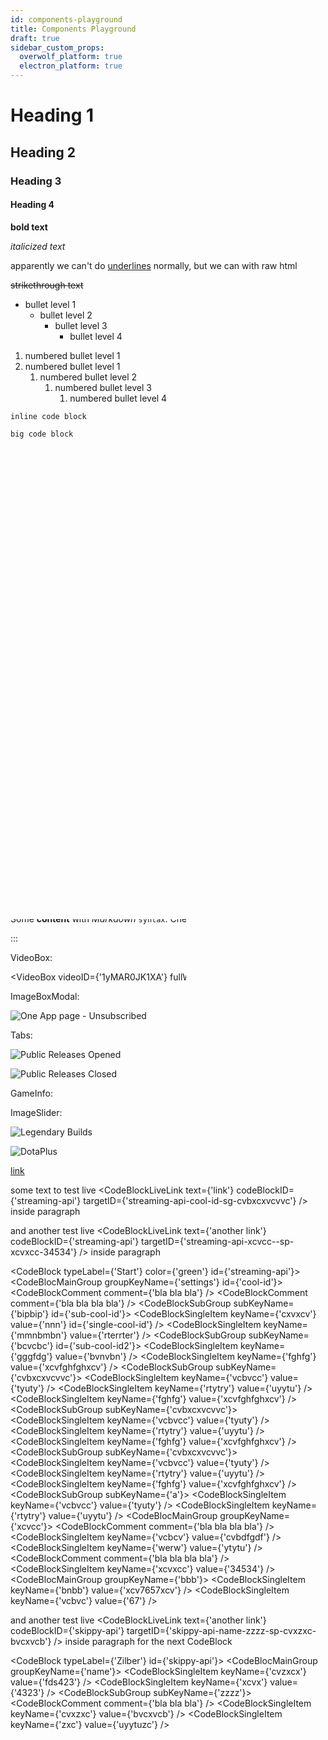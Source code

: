 ```yaml
---
id: components-playground
title: Components Playground
draft: true
sidebar_custom_props:
  overwolf_platform: true
  electron_platform: true
---
```


# Heading 1

## Heading 2

### Heading 3

#### Heading 4

**bold text**

*italicized text*

apparently we can't do <ins>underlines</ins> normally, but we can with raw html

~~strikethrough text~~

- bullet level 1
    - bullet level 2
        - bullet level 3
            - bullet level 4

1. numbered bullet level 1
2. numbered bullet level 1
    1. numbered bullet level 2
        1. numbered bullet level 3
            1. numbered bullet level 4

`inline code block`

```
big code block
```

```js
// also supports syntax highlighting
console.log("hello world");
```

```js title="code blocks can also have titles woooow"
// still supports syntax highlighting
console.log("hello world");
```

> Quote

Column 1   | Column 2              | Column 3                                                                |
---------- | ----------------------| ----------------------------------------------------------------------- |
r1c1       | r1c2                  | r1c3                                                                    |
r2c1       | r2c2                  | r2c3                                                                    |


:::note

Some **content** with _Markdown_ `syntax`. Check [this `api`](#).

:::

:::tip

Some **content** with _Markdown_ `syntax`. Check [this `api`](#).

:::

:::info

Some **content** with _Markdown_ `syntax`. Check [this `api`](#).

:::

:::caution

Some **content** with _Markdown_ `syntax`. Check [this `api`](#).

:::

:::danger

Some **content** with _Markdown_ `syntax`. Check [this `api`](#).

:::

:::note I can also replace the title here

Same as the above ones, but we have a custom title this time.

Some **content** with _Markdown_ `syntax`. Check [this `api`](#).

:::

VideoBox:

<VideoBox videoID={'1yMAR0JK1XA'} fullWidth={false} />

ImageBoxModal:

<ImageBoxModal>
  <img src={require('/assets/subs-user-flow/one-app.jpg').default} alt="One App page - Unsubscribed" />
</ImageBoxModal>

Tabs:

<Tabs>
<TabItem value="opened" label="Opened" default>

![Public Releases Opened](/assets/tools/developers-console/all-applications/release-management/public-releases-open.jpg)

</TabItem>
<TabItem value="closed" label="Closed">

![Public Releases Closed](/assets/tools/developers-console/all-applications/release-management/public-releases-closed.jpg)

</TabItem>
</Tabs>

GameInfo:

<GameInfo gameID={21566} showCompliance={true} showDocs={false}/>

ImageSlider:

<ImageSlider>

![Legendary Builds](/assets/lb-400x300.png)

![DotaPlus](/assets/dota-2-400x300.png)

</ImageSlider>

[link](#streaming-api-settings-sg-bcvcbc)

some text to test live <CodeBlockLiveLink text={'link'} codeBlockID={'streaming-api'} targetID={'streaming-api-cool-id-sg-cvbxcxvcvvc'} /> inside  paragraph

and another test live <CodeBlockLiveLink text={'another link'} codeBlockID={'streaming-api'} targetID={'streaming-api-xcvcc--sp-xcvxcc-34534'} /> inside  paragraph

<CodeBlock typeLabel={'Start'} color={'green'} id={'streaming-api'}>
  <CodeBlocMainGroup groupKeyName={'settings'} id={'cool-id'}>
    <CodeBlockComment comment={'bla bla bla'} />
    <CodeBlockComment comment={'bla bla bla bla'} />
    <CodeBlockSubGroup subKeyName={'bipbip'}  id={'sub-cool-id'}>
      <CodeBlockSingleItem keyName={'cxvxcv'} value={'nnn'} id={'single-cool-id'} />
      <CodeBlockSingleItem keyName={'mmnbmbn'} value={'rterrter'} />
      <CodeBlockSubGroup subKeyName={'bcvcbc'} id={'sub-cool-id2'}>
        <CodeBlockSingleItem keyName={'gggfdg'} value={'bvnvbn'} />
        <CodeBlockSingleItem keyName={'fghfg'} value={'xcvfghfghxcv'} />
        <CodeBlockSubGroup subKeyName={'cvbxcxvcvvc'}>
          <CodeBlockSingleItem keyName={'vcbvcc'} value={'tyuty'} />
          <CodeBlockSingleItem keyName={'rtytry'} value={'uyytu'} />
          <CodeBlockSingleItem keyName={'fghfg'} value={'xcvfghfghxcv'} />
          <CodeBlockSubGroup subKeyName={'cvbxcxvcvvc'}>
            <CodeBlockSingleItem keyName={'vcbvcc'} value={'tyuty'} />
            <CodeBlockSingleItem keyName={'rtytry'} value={'uyytu'} />
            <CodeBlockSingleItem keyName={'fghfg'} value={'xcvfghfghxcv'} />
            <CodeBlockSubGroup subKeyName={'cvbxcxvcvvc'}>
              <CodeBlockSingleItem keyName={'vcbvcc'} value={'tyuty'} />
              <CodeBlockSingleItem keyName={'rtytry'} value={'uyytu'} />
              <CodeBlockSingleItem keyName={'fghfg'} value={'xcvfghfghxcv'} />
              <CodeBlockSubGroup subKeyName={'a'}>
                <CodeBlockSingleItem keyName={'vcbvcc'} value={'tyuty'} />
                <CodeBlockSingleItem keyName={'rtytry'} value={'uyytu'} />
              </CodeBlockSubGroup>
            </CodeBlockSubGroup>
          </CodeBlockSubGroup>
        </CodeBlockSubGroup>
      </CodeBlockSubGroup>
    </CodeBlockSubGroup>
  </CodeBlocMainGroup>
  <CodeBlocMainGroup groupKeyName={'xcvcc'}>
    <CodeBlockComment comment={'bla bla bla bla'} />
    <CodeBlockSingleItem keyName={'vcbcv'} value={'cvbdfgdf'} />
    <CodeBlockSingleItem keyName={'werw'} value={'ytytu'} />
    <CodeBlockComment comment={'bla bla bla bla'} />
    <CodeBlockSingleItem keyName={'xcvxcc'} value={'34534'} />
  </CodeBlocMainGroup>
    <CodeBlocMainGroup groupKeyName={'bbb'}>
      <CodeBlockSingleItem keyName={'bnbb'} value={'xcv7657xcv'} />
      <CodeBlockSingleItem keyName={'vcbvc'} value={'67'} />
  </CodeBlocMainGroup>
</CodeBlock>

and another test live <CodeBlockLiveLink text={'another link'} codeBlockID={'skippy-api'} targetID={'skippy-api-name-zzzz-sp-cvxzxc-bvcxvcb'} /> inside paragraph for the next CodeBlock

<CodeBlock typeLabel={'Zilber'} id={'skippy-api'}>
  <CodeBlocMainGroup groupKeyName={'name'}>
    <CodeBlockSingleItem keyName={'cvzxcx'} value={'fds423'} />
    <CodeBlockSingleItem keyName={'xcvx'} value={'4323'} />
    <CodeBlockSubGroup subKeyName={'zzzz'}>
      <CodeBlockComment comment={'bla bla bla'} />
      <CodeBlockSingleItem keyName={'cvxzxc'} value={'bvcxvcb'} />
      <CodeBlockSingleItem keyName={'zxc'} value={'uyytuzc'} />
    </CodeBlockSubGroup>
  </CodeBlocMainGroup>
</CodeBlock>
